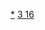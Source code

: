 {{Navbox
| name = 无机硫化合物
| title = 无机[[硫]]化合物
| state = <includeonly>{{{state|collapsed}}}</includeonly>
| listclass = hlist

| list1=
* [[硫化铝|Al<sub>2</sub>S<sub>3</sub>]]
* [[硫化氢|H<sub>2</sub>S]]
* [[二硫化氫|H<sub>2</sub>S<sub>2</sub>]]
* [[三硫化氫|H<sub>2</sub>S<sub>3</sub>]]
* [[二氟化二硫|S<sub>2</sub>F<sub>2</sub>]]
* [[二氟化硫|SF<sub>2</sub>]]
* [[三氟化硫|SF<sub>3</sub>]]
* [[四氟化硫|SF<sub>4</sub>]]
* [[六氟化硫|SF<sub>6</sub>]]
* [[十氟化二硫|S<sub>2</sub>F<sub>10</sub>]]
* [[二氯化硫|SCl<sub>2</sub>]]
* [[二氯化二硫|S<sub>2</sub>Cl<sub>2</sub>]]
* [[四氯化硫|SCl<sub>4</sub>]]
* [[二溴化硫|SBr<sub>2</sub>]]
* [[二溴化二硫|S<sub>2</sub>Br<sub>2</sub>]]
* [[硫酰氯|SO<sub>2</sub>Cl<sub>2</sub>]]
* [[硫酰氟|SO<sub>2</sub>F<sub>2</sub>]]
* [[亚硫酰氯|SOCl<sub>2</sub>]]
* [[二氧化硫|SO<sub>2</sub>]]
* [[三氧化硫|SO<sub>3</sub>]]
* [[硫酸|H<sub>2</sub>SO<sub>4</sub>]]
* [[亚硫酸|H<sub>2</sub>SO<sub>3</sub>]]
* [[次硫酸|H<sub>2</sub>SO<sub>2</sub>]]
* [[硫氧化氫|H<sub>2</sub>SO]]
* [[硫代碳酸|H<sub>2</sub>CS<sub>3</sub>]]
* [[硫代硫酸|H<sub>2</sub>S<sub>2</sub>O<sub>3</sub>]]
* [[焦亚硫酸|H<sub>2</sub>S<sub>2</sub>O<sub>5</sub>]]
* [[连二硫酸|H<sub>2</sub>S<sub>2</sub>O<sub>6</sub>]]
* [[焦硫酸|H<sub>2</sub>S<sub>2</sub>O<sub>7</sub>]]
* [[过一硫酸|H<sub>2</sub>SO<sub>5</sub>]]
* [[过二硫酸|H<sub>2</sub>S<sub>2</sub>O<sub>8</sub>]]

|below = '''[[化学式]]''' 
}}
<noinclude>
[[Category:硫化合物|*]]
[[Category:化学品模板|3 16]]
</noinclude>